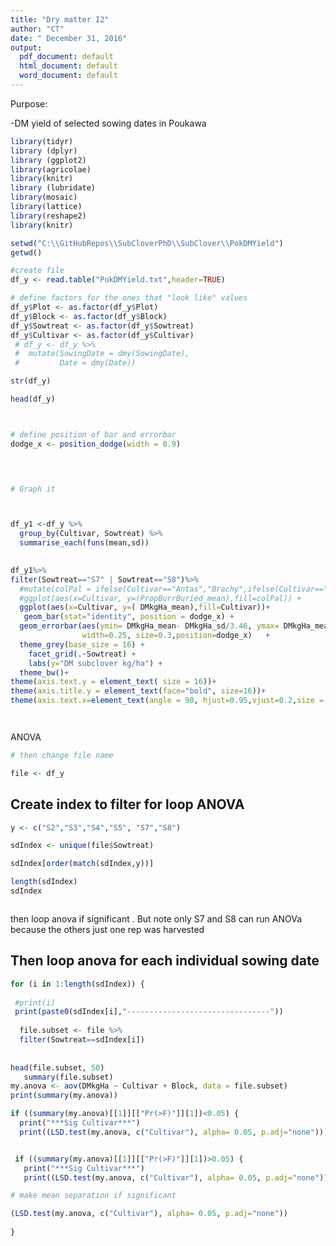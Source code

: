 ```yaml
---
title: "Dry matter I2" 
author: "CT"
date: " December 31, 2016"
output:
  pdf_document: default
  html_document: default
  word_document: default
---
```


Purpose:

-DM yield of selected sowing dates in Poukawa 



```r
library(tidyr)
library (dplyr)
library (ggplot2)
library(agricolae)
library(knitr)
library (lubridate)
library(mosaic)
library(lattice)
library(reshape2)
library(knitr)
```


```r
setwd("C:\\GitHubRepos\\SubCloverPhD\\SubClover\\PokDMYield")
getwd()

#create file
df_y <- read.table("PokDMYield.txt",header=TRUE)

# define factors for the ones that "look like" values
df_y$Plot <- as.factor(df_y$Plot)
df_y$Block <- as.factor(df_y$Block)
df_y$Sowtreat <- as.factor(df_y$Sowtreat)
df_y$Cultivar <- as.factor(df_y$Cultivar)
 # df_y <- df_y %>%
 #  mutate(SowingDate = dmy(SowingDate), 
 #         Date = dmy(Date))

str(df_y)

head(df_y)




```

```r


# define position of bar and errorbar
dodge_x <- position_dodge(width = 0.9)

 


# Graph it 



df_y1 <-df_y %>%
  group_by(Cultivar, Sowtreat) %>%
  summarise_each(funs(mean,sd))
  

df_y1%>%
filter(Sowtreat=="S7" | Sowtreat=="S8")%>%
  #mutate(colPal = ifelse(Cultivar=="Antas","Brachy",ifelse(Cultivar=="Monti","Brachy","Yanny"))) %>%
  #ggplot(aes(x=Cultivar, y=(PropBurrBuried_mean),fill=colPal)) +
  ggplot(aes(x=Cultivar, y=( DMkgHa_mean),fill=Cultivar))+
   geom_bar(stat="identity", position = dodge_x) +
  geom_errorbar(aes(ymin= DMkgHa_mean- DMkgHa_sd/3.46, ymax= DMkgHa_mean+ DMkgHa_sd/3.46),
                width=0.25, size=0.3,position=dodge_x)   +
  theme_grey(base_size = 16) +
    facet_grid(.~Sowtreat) +
    labs(y="DM subclover kg/ha") +
  theme_bw()+
theme(axis.text.y = element_text( size = 16))+
theme(axis.title.y = element_text(face="bold", size=16))+
theme(axis.text.x=element_text(angle = 90, hjust=0.95,vjust=0.2,size = 16))




```


ANOVA

```r
# then change file name 

file <- df_y  

```


## Create index to filter for loop ANOVA

```r
y <- c("S2","S3","S4","S5", "S7","S8")

sdIndex <- unique(file$Sowtreat)

sdIndex[order(match(sdIndex,y))]

length(sdIndex)
sdIndex



```




then loop anova if significant . But note only S7 and S8 can run ANOVa because the others just one rep was harvested 

## Then loop anova for each individual sowing date 
```r
for (i in 1:length(sdIndex)) {
  
 #print(i)
 print(paste0(sdIndex[i],"--------------------------------"))
  
  file.subset <- file %>%
  filter(Sowtreat==sdIndex[i])
  
 
head(file.subset, 50)
   summary(file.subset)
my.anova <- aov(DMkgHa ~ Cultivar + Block, data = file.subset)
print(summary(my.anova))

if ((summary(my.anova)[[1]][["Pr(>F)"]][1])<0.05) {
  print("***Sig Cultivar***") 
  print((LSD.test(my.anova, c("Cultivar"), alpha= 0.05, p.adj="none"))) } 


 if ((summary(my.anova)[[1]][["Pr(>F)"]][1])>0.05) {
   print("***Sig Cultivar***") 
   print((LSD.test(my.anova, c("Cultivar"), alpha= 0.05, p.adj="none"))) } 

# make mean separation if significant

(LSD.test(my.anova, c("Cultivar"), alpha= 0.05, p.adj="none"))
  
}

```




